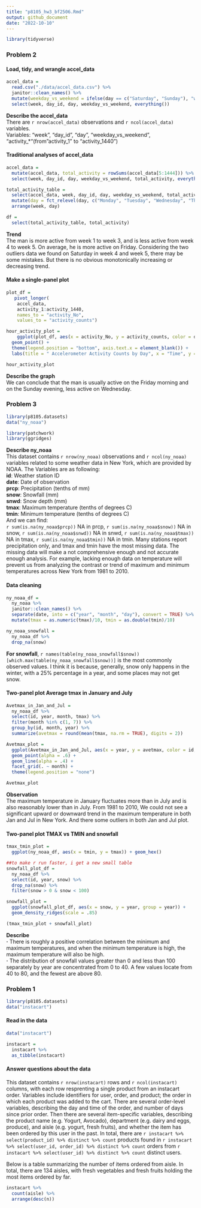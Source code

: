 ```yaml
---
title: "p8105_hw3_bf2506.Rmd"
output: github_document
date: "2022-10-10"
---
```

```r
library(tidyverse)
```

### Problem 2
#### Load, tidy, and wrangle accel_data
```r
accel_data = 
  read.csv("./data/accel_data.csv") %>% 
  janitor::clean_names() %>% 
  mutate(weekday_vs_weekend = ifelse(day == c("Saturday", "Sunday"), "weekend", "weekday")) %>% 
  select(week, day_id, day, weekday_vs_weekend, everything())

```
**Describe the accel_data** <br> 
There are `r nrow(accel_data)` observations and `r ncol(accel_data)` variables. <br>
Variables: "week", "day_id", "day", "weekday_vs_weekend", "activity_*"(from "activity_1" to "activity_1440") <br>

#### Traditional analyses of accel_data

```r
accel_data = 
  mutate(accel_data, total_activity = rowSums(accel_data[5:1444])) %>% 
  select(week, day_id, day, weekday_vs_weekend, total_activity, everything())
```

```r
total_activity_table =
  select(accel_data, week, day_id, day, weekday_vs_weekend, total_activity) %>% 
  mutate(day = fct_relevel(day, c("Monday", "Tuesday", "Wednesday", "Thursday", "Friday", "Saturday", "Sunday"))) %>% 
  arrange(week, day)

df = 
  select(total_activity_table, total_activity)
```
**Trend** <br> 
The man is more active from week 1 to week 3, and is less active from week 4 to week 5. On average, he is more active on Friday. Considering the two outliers data we found on Saturday in week 4 and week 5, there may be some mistakes. But there is no obvious monotonically increasing or decreasing trend.

#### Make a single-panel plot

```r
plot_df = 
   pivot_longer(
    accel_data,
    activity_1:activity_1440, 
    names_to = "activity_No", 
    values_to = "activity_counts")

hour_activity_plot = 
    ggplot(plot_df, aes(x = activity_No, y = activity_counts, color = day)) + 
  geom_point() + 
  theme(legend.position = "bottom", axis.text.x = element_blank()) + 
  labs(title = " Accelerometer Activity Counts by Day", x = "Time", y = "Activity_Counts")

hour_activity_plot
```
 
**Describe the graph** <br> 
We can conclude that the man is usually active on the Friday morning and on the Sunday evening, less active on Wednesday. 

### Problem 3

```r
library(p8105.datasets)
data("ny_noaa")

library(patchwork)
library(ggridges)
```

**Describe ny_noaa** <br> 
This dataset contains `r nrow(ny_noaa)` observations and `r ncol(ny_noaa)` variables related to some weather data in New York, which are provided by NOAA. The Variables are as following: <br>
      **id**: Weather station ID <br>
      **date**: Date of observation <br>
      **prcp**: Precipitation (tenths of mm) <br>
      **snow**: Snowfall (mm) <br>
      **snwd**: Snow depth (mm) <br>
      **tmax**: Maximum temperature (tenths of degrees C) <br>
      **tmin**: Minimum temperature (tenths of degrees C) <br>
And we can find: <br>
`r sum(is.na(ny_noaa$prcp))` NA in prcp, `r sum(is.na(ny_noaa$snow))` NA in snow, `r sum(is.na(ny_noaa$snwd))` NA in snwd, `r sum(is.na(ny_noaa$tmax))` NA in tmax, `r sum(is.na(ny_noaa$tmin))` NA in tmin. Many stations report precipitation only, and tmax and tmin have the most missing data. The missing data will make a not comprehensive enough and not accurate enough analysis. For example, lacking enough data on temperature will prevent us from analyzing the contrast or trend of maximum and minimum temperatures across New York from 1981 to 2010.

#### Data cleaning
 
```r
ny_noaa_df =  
  ny_noaa %>% 
  janitor::clean_names() %>% 
  separate(date, into = c("year", "month", "day"), convert = TRUE) %>% 
  mutate(tmax = as.numeric(tmax)/10, tmin = as.double(tmin)/10)
```

```r
ny_noaa_snowfall = 
  ny_noaa_df %>% 
  drop_na(snow)
```
**For snowfall**, `r names(table(ny_noaa_snowfall$snow))[which.max(table(ny_noaa_snowfall$snow))]` is the most commonly observed values. I think it is because, generally, snow only happens in the winter, with a 25% percentage in a year, and some places may not get snow.

#### Two-panel plot Average tmax in January and July

```r
Avetmax_in_Jan_and_Jul = 
  ny_noaa_df %>% 
  select(id, year, month, tmax) %>% 
  filter(month %in% c(1, 7)) %>% 
  group_by(id, month, year) %>%
  summarize(avetmax = round(mean(tmax, na.rm = TRUE), digits = 2))

Avetmax_plot = 
  ggplot(Avetmax_in_Jan_and_Jul, aes(x = year, y = avetmax, color = id, group = id)) + 
  geom_point(alpha = .6) +
  geom_line(alpha = .4) + 
  facet_grid(. ~ month) +
  theme(legend.position = "none")

Avetmax_plot
```
 
**Observation** <br>
The maximum temperature in January fluctuates more than in July and is also reasonably lower than in July. From 1981 to 2010, We could not see a significant upward or downward trend in the maximum temperature in both Jan and Jul in New York. And there some outliers in both Jan and Jul plot.
  
#### Two-panel plot  TMAX vs TMIN and snowfall 

```r
tmax_tmin_plot = 
  ggplot(ny_noaa_df, aes(x = tmin, y = tmax)) + geom_hex() 
```

```r
##to make r run faster, i get a new small table
snowfall_plot_df = 
  ny_noaa_df %>% 
  select(id, year, snow) %>% 
  drop_na(snow) %>% 
  filter(snow > 0 & snow < 100)

snowfall_plot = 
  ggplot(snowfall_plot_df, aes(x = snow, y = year, group = year)) + 
  geom_density_ridges(scale = .85)
```

```r
(tmax_tmin_plot + snowfall_plot)
```

**Describe** <br>
**·** There is roughly a positive correlation between the minimum and maximum temperatures, and when the minimum temperature is high, the maximum temperature will also be high. <br>
**·** The distribution of snowfall values greater than 0 and less than 100 separately by year are concentrated from 0 to 40. A few values locate from 40 to 80, and the fewest are above 80.

### Problem 1

```r
library(p8105.datasets)
data("instacart")
```

#### Read in the data

```r
data("instacart")

instacart = 
  instacart %>% 
  as_tibble(instacart)
```

#### Answer questions about the data

This dataset contains `r nrow(instacart)` rows and `r ncol(instacart)` columns, with each row resprenting a single product from an instacart order. Variables include identifiers for user, order, and product; the order in which each product was added to the cart. There are several order-level variables, describing the day and time of the order, and number of days since prior order. Then there are several item-specific variables, describing the product name (e.g. Yogurt, Avocado), department (e.g. dairy and eggs, produce), and aisle (e.g. yogurt, fresh fruits), and whether the item has been ordered by this user in the past. In total, there are `r instacart %>% select(product_id) %>% distinct %>% count` products found in `r instacart %>% select(user_id, order_id) %>% distinct %>% count` orders from `r instacart %>% select(user_id) %>% distinct %>% count` distinct users.

Below is a table summarizing the number of items ordered from aisle. In total, there are 134 aisles, with fresh vegetables and fresh fruits holding the most items ordered by far.

```r
instacart %>% 
  count(aisle) %>% 
  arrange(desc(n))
```

